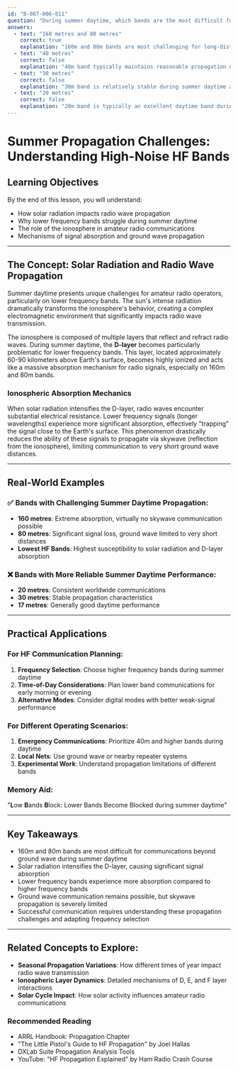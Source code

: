 ```yaml
---
id: "B-007-006-011"
question: "During summer daytime, which bands are the most difficult for communications beyond ground wave?"
answers:
  - text: "160 metres and 80 metres"
    correct: true
    explanation: "160m and 80m bands are most challenging for long-distance communication during summer daytime due to high levels of atmospheric noise, solar ionization, and poor ionospheric propagation conditions. These lower frequency bands experience significant absorption by the D-layer of the ionosphere during daylight hours, making skywave propagation extremely difficult and limiting communication to very short ground wave distances."
  - text: "40 metres"
    correct: false
    explanation: "40m band typically maintains reasonable propagation during summer daytime, with modest but usable skip distances and moderate ionospheric absorption. Unlike 160m and 80m, this band often supports regional and sometimes continental communications."
  - text: "30 metres"
    correct: false
    explanation: "30m band is relatively stable during summer daytime and often provides good propagation characteristics, with less absorption compared to lower bands. It's generally considered a reliable band for medium-distance communications."
  - text: "20 metres"
    correct: false
    explanation: "20m band is typically an excellent daytime band during summer, offering consistent worldwide communications and generally reliable ionospheric propagation with minimal absorption."
---
```


# Summer Propagation Challenges: Understanding High-Noise HF Bands

## Learning Objectives
By the end of this lesson, you will understand:
- How solar radiation impacts radio wave propagation
- Why lower frequency bands struggle during summer daytime
- The role of the ionosphere in amateur radio communications
- Mechanisms of signal absorption and ground wave propagation

---

## The Concept: Solar Radiation and Radio Wave Propagation

Summer daytime presents unique challenges for amateur radio operators, particularly on lower frequency bands. The sun's intense radiation dramatically transforms the ionosphere's behavior, creating a complex electromagnetic environment that significantly impacts radio wave transmission.

The ionosphere is composed of multiple layers that reflect and refract radio waves. During summer daytime, the **D-layer** becomes particularly problematic for lower frequency bands. This layer, located approximately 60-90 kilometers above Earth's surface, becomes highly ionized and acts like a massive absorption mechanism for radio signals, especially on 160m and 80m bands.

### Ionospheric Absorption Mechanics

When solar radiation intensifies the D-layer, radio waves encounter substantial electrical resistance. Lower frequency signals (longer wavelengths) experience more significant absorption, effectively "trapping" the signal close to the Earth's surface. This phenomenon drastically reduces the ability of these signals to propagate via skywave (reflection from the ionosphere), limiting communication to very short ground wave distances.

---

## Real-World Examples

### ✅ Bands with Challenging Summer Daytime Propagation:
- **160 metres**: Extreme absorption, virtually no skywave communication possible
- **80 metres**: Significant signal loss, ground wave limited to very short distances
- **Lowest HF Bands**: Highest susceptibility to solar radiation and D-layer absorption

### ❌ Bands with More Reliable Summer Daytime Performance:
- **20 metres**: Consistent worldwide communications
- **30 metres**: Stable propagation characteristics
- **17 metres**: Generally good daytime performance

---

## Practical Applications

### For HF Communication Planning:
1. **Frequency Selection**: Choose higher frequency bands during summer daytime
2. **Time-of-Day Considerations**: Plan lower band communications for early morning or evening
3. **Alternative Modes**: Consider digital modes with better weak-signal performance

### For Different Operating Scenarios:
1. **Emergency Communications**: Prioritize 40m and higher bands during daytime
2. **Local Nets**: Use ground wave or nearby repeater systems
3. **Experimental Work**: Understand propagation limitations of different bands

### Memory Aid:
"**L**ow **B**ands **B**lock: Lower Bands Become Blocked during summer daytime"

---

## Key Takeaways

- 160m and 80m bands are most difficult for communications beyond ground wave during summer daytime
- Solar radiation intensifies the D-layer, causing significant signal absorption
- Lower frequency bands experience more absorption compared to higher frequency bands
- Ground wave communication remains possible, but skywave propagation is severely limited
- Successful communication requires understanding these propagation challenges and adapting frequency selection

---

## Related Concepts to Explore:
- **Seasonal Propagation Variations**: How different times of year impact radio wave transmission
- **Ionospheric Layer Dynamics**: Detailed mechanisms of D, E, and F layer interactions
- **Solar Cycle Impact**: How solar activity influences amateur radio communications

### Recommended Reading
- ARRL Handbook: Propagation Chapter
- "The Little Pistol's Guide to HF Propagation" by Joel Hallas
- DXLab Suite Propagation Analysis Tools
- YouTube: "HF Propagation Explained" by Ham Radio Crash Course